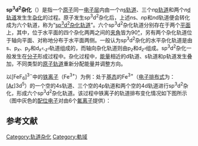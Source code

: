 {{noteTA
|T=zh-hans:sp<sup>3</sup>d<sup>2</sup>杂化; zh-hant:sp<sup>3</sup>d<sup>2</sup>混成;
|1=zh-hans:轨道; zh-hant:軌域;
|2=zh-hans:杂化; zh-hant:混成;
|G1=Chemistry
}}
{{Infobox OH
| name = sp<sup>3</sup>d<sup>2</sup>杂化
| element = 铁
| electron configuration = 
<math>
Fe^{3+*}\quad[Ar]3d^5
\frac{\color {White}/}{(sp^3d^2)^6}\;
\frac{\color {White}/}{4d}\;
</math>
| s orbital = 1
| p orbital = 3
| d orbital = 2
| f orbital = 
| Citation = <ref>{{cite web
 |title       = Orbital Hybridization and Electronic Geometry on Central Atom
 |work        = Models for Covalent Bonding
 |accessdate  = 2012-01-31
 |url         = http://www.chem.uic.edu/audrey/chem114/assign_docs/fall_09/CH18_coval_bond.pdf
 |language    = en
 |deadurl     = yes
 |archiveurl  = https://web.archive.org/web/20120917040131/http://www.chem.uic.edu/audrey/chem114/assign_docs/fall_09/CH18_coval_bond.pdf
 |archivedate = 2012-09-17
}}</ref>
| B = 
| C = 
| N = 
| O = 
| P = 
| S = [[六氟化硫|SF<sub>6</sub>]]
| Sc = 
| Ti = 
| V = 
| Cr = [Cr(H<sub>2</sub>O)<sub>6</sub>]<sup>2+</sup>
| Mn = [Mn(H<sub>2</sub>O)<sub>6</sub>]<sup>2+</sup>、[MnF<sub>6</sub>]<sup>4−</sup>
| Fe = [FeF<sub>6</sub>]<sup>3−</sup>、[Fe(SCN)<sub>6</sub>]<sup>3−</sup>
| Co = [Co(NH<sub>3</sub>)<sub>6</sub>]<sup>2+</sup>、[CoF<sub>6</sub>]<sup>3−</sup>
| Ni = [Ni(H<sub>2</sub>O)<sub>6</sub>]<sup>2+</sup>、[Ni(NH<sub>3</sub>)<sub>6</sub>]<sup>2+</sup>
| Cu = [Cu(NH<sub>3</sub>)<sub>6</sub>]<sup>2+</sup>、[Cu(H<sub>2</sub>O)<sub>6</sub>]<sup>2+</sup>
| Pd = 
| Pt = [PtF<sub>6</sub>]<sup>4−</sup>
| other = [[五氟化氯|ClF<sub>5</sub>]]、[InCl<sub>6</sub>]<sup>3−</sup>、[[四氟化氙|XeF<sub>4</sub>]]
}}
'''sp<sup>3</sup>d<sup>2</sup>杂化'''（{{lang-en|sp<sup>3</sup>d<sup>2</sup> hybridization}}）是指一个[[原子|原子]]同一[[电子层|电子层]]内由一个''n''[[s轨道|s轨道]]、三个''n''[[p轨道|p轨道]]和两个''n''[[d轨道|d轨道]]发生生[[轨道杂化|杂化]]的过程。原子发生sp<sup>3</sup>d<sup>2</sup>杂化后，上述''n''s、''n''p和''n''d轨道便会转化成为六个轨道，称为“[[sp3d2杂化轨道|sp<sup>3</sup>d<sup>2</sup>杂化轨道]]”。六个sp<sup>3</sup>d<sup>2</sup>杂化轨道分别存在于两个[[平面_(数学)|平面]]上，其中，位于水平面的四个杂化两两之间的[[夹角|夹角]]皆为90[[度|°]]，另有两个杂化轨道位于轴向平面、对称地分布于水平面两侧。一般认为sp<sup>3</sup>d<sup>2</sup>杂化的水平杂化轨道是由s、p<sub>''x''</sub>、p<sub>''y''</sub>和d<sub>''x²-z²''</sub>轨道组成的，而轴向杂化轨道则由p<sub>''z''</sub>和d<sub>''z²''</sub>组成。sp<sup>3</sup>d<sup>2</sup>杂化一般发生在[[分子|分子]]形成过程中。杂化过程中，[[能量|能量]]相近的d轨道、s轨道和p轨道发生叠加，不同类型的[[原子轨道|原子轨道]]重新分配能量并调整方向。

以[FeF<sub>6</sub>]<sup>3−</sup>中的[[铁|铁]][[离子|离子]]（Fe<sup>3+</sup>）为例：处于[[基态|基态]]的Fe<sup>3+</sup>（[[电子排布式|电子排布式]]为：<nowiki>[</nowiki>[[氩|Ar]]<nowiki>]</nowiki>3d<sup>5</sup>）的一个空的4s轨道、三个空的4p轨道和两个空的4d轨道进行sp<sup>3</sup>d<sup>2</sup>杂化，形成六个sp<sup>3</sup>d<sup>2</sup>杂化轨道。该过程中铁离子的轨道排布变化情况如下图所示（图中灰色的[[配位键|配位]][[电子|电子]]对由6个[[氟离子|氟离子]]提供）：

{{Image label begin|image=铁离子sp3d2杂化示意.jpg|center|link=|width={{{width|650}}}|float={{{float|none}}}}}
{{Image label small|x=0.6|y=0.091|scale={{{width|500}}}|text=sp<sup>3</sup>d<sup>2</sup>杂化}}
{{Image label end}}

== 参考文献 ==
{{reflist}}

{{軌域}}

[[Category:轨道杂化|Category:轨道杂化]]
[[Category:軌域|Category:軌域]]